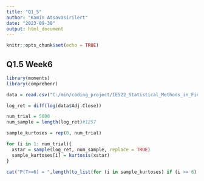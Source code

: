 ```yaml
---
title: "Q1_5"
author: "Kamin Atsavasirilert"
date: "2023-09-30"
output: html_document
---
```


```r
knitr::opts_chunk$set(echo = TRUE)

```

## Q1.5 Week6

```r
library(moments)
library(comprehenr)

data = read.csv("C:/min/coding_project/IE522_Statistical_Methods_in_Finance/Week1/assignment/TSLA.csv")

log_ret = diff(log(data$Adj.Close))

num_trial = 5000
num_sample = length(log_ret)#1257

sample_kurtoses = rep(0, num_trial)

for (i in 1: num_trial){
  xstar = sample(log_ret, num_sample, replace = TRUE)
  sample_kurtoses[i] = kurtosis(xstar)
}

cat("P(T>=6) = ",length(to_list(for (i in sample_kurtoses) if (i >= 6) i ))/length(sample_kurtoses))
```